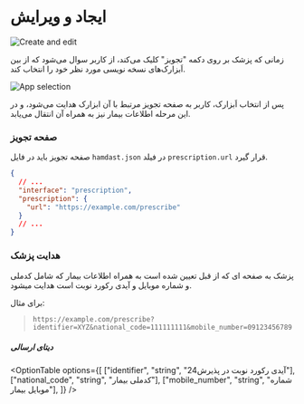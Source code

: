 # ایجاد و ویرایش

![Create and edit](/interfaces/prescription/create-and-edit.png)

زمانی که پزشک بر روی دکمه "تجویز" کلیک می‌کند، از کاربر سوال می‌شود که از بین اَبزارک‌های نسخه نویسی مورد نظر خود را انتخاب کند.

![App selection](/interfaces/prescription/app-selection.png)

پس از انتخاب اَبزارک، کاربر به صفحه تجویز مرتبط با آن ابزارک هدایت می‌شود، و در این مرحله اطلاعات بیمار نیز به همراه آن انتقال می‌یابد.

### صفحه تجویز

صفحه تجویز باید در فایل `hamdast.json` در فیلد ‍‍‍‍`prescription.url` قرار گیرد.

```json
{
  // ...
  "interface": "prescription",
  "prescription": {
    "url": "https://example.com/prescribe"
  }
  // ...
}
```

### هدایت پزشک

پزشک به صفحه ای که از قبل تعیین شده است به همراه اطلاعات بیمار که شامل کدملی و شماره موبایل و آیدی رکورد نوبت است هدایت میشود.

برای مثال:

> `https://example.com/prescribe?identifier=XYZ&national_code=111111111&mobile_number=09123456789`

##### دیتای ارسالی


<OptionTable
  options={[
    ["identifier", "string", "آیدی رکورد نوبت در پذیرش24"],
    ["national_code", "string", "کدملی بیمار"],
    ["mobile_number", "string", "شماره موبایل بیمار"],
  ]}
/>
